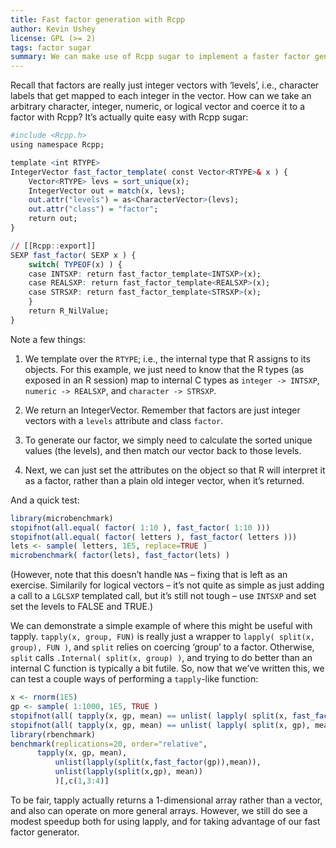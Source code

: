 ```yaml
---
title: Fast factor generation with Rcpp
author: Kevin Ushey
license: GPL (>= 2)
tags: factor sugar
summary: We can make use of Rcpp sugar to implement a faster factor generator.
---
```


Recall that factors are really just integer vectors with 'levels', 
i.e., character labels that get mapped to each integer in the vector. 
How can we take an arbitrary character, integer, numeric, or logical vector 
and coerce it to a factor with Rcpp? It's actually quite easy with Rcpp sugar:

```r
#include <Rcpp.h>
using namespace Rcpp;

template <int RTYPE>
IntegerVector fast_factor_template( const Vector<RTYPE>& x ) {
    Vector<RTYPE> levs = sort_unique(x);
    IntegerVector out = match(x, levs);
    out.attr("levels") = as<CharacterVector>(levs);
    out.attr("class") = "factor";
    return out;
}

// [[Rcpp::export]]
SEXP fast_factor( SEXP x ) {
    switch( TYPEOF(x) ) {
    case INTSXP: return fast_factor_template<INTSXP>(x);
    case REALSXP: return fast_factor_template<REALSXP>(x);
    case STRSXP: return fast_factor_template<STRSXP>(x);
    }
    return R_NilValue;
}
```

Note a few things:

1. We template over the `RTYPE`; i.e., the internal type that R assigns to its
objects. For this example, we just need to know that the R types (as exposed
in an R session) map to internal C types as 
`integer -> INTSXP`, `numeric -> REALSXP`, and `character -> STRSXP`. 

2. We return an IntegerVector. Remember that factors are just
integer vectors with a `levels` attribute and class `factor`.

3. To generate our factor, we simply need to calculate the sorted unique
values (the levels), and then match our vector back to those levels.

4. Next, we can just set the attributes on the object so that R will interpret
it as a factor, rather than a plain old integer vector, when it's returned.

And a quick test:

```r
library(microbenchmark)
stopifnot(all.equal( factor( 1:10 ), fast_factor( 1:10 )))
stopifnot(all.equal( factor( letters ), fast_factor( letters )))
lets <- sample( letters, 1E5, replace=TRUE )
microbenchmark( factor(lets), fast_factor(lets) )
```

(However, note that this doesn't handle `NA`s -- fixing that is left as an
exercise. Similarily for logical vectors -- it's not quite as simple as just
adding a call to a `LGLSXP` templated call, but it's still not tough -- use
`INTSXP` and set set the levels to FALSE and TRUE.)

We can demonstrate a simple example of where this might be useful with
tapply. `tapply(x, group, FUN)` is really just a wrapper to `lapply( split(x, group), FUN )`,
and `split` relies on coercing 'group' to a factor. Otherwise, `split` calls
`.Internal( split(x, group) )`, and trying to do better than an internal C
function is typically a bit futile. So, now that we've written this,
we can test a couple ways of performing a `tapply`-like function:

```r
x <- rnorm(1E5)
gp <- sample( 1:1000, 1E5, TRUE )
stopifnot(all( tapply(x, gp, mean) == unlist( lapply( split(x, fast_factor(gp)), mean ))))
stopifnot(all( tapply(x, gp, mean) == unlist( lapply( split(x, gp), mean ) ) ))
library(rbenchmark)
benchmark(replications=20, order="relative",
	  tapply(x, gp, mean), 
          unlist(lapply(split(x,fast_factor(gp)),mean)),
          unlist(lapply(split(x,gp), mean))
          )[,c(1,3:4)]
```

To be fair, tapply actually returns a 1-dimensional array rather than a vector,
and also can operate on more general arrays. However, we still do see a modest
speedup both for using lapply, and for taking advantage of our fast factor generator.
